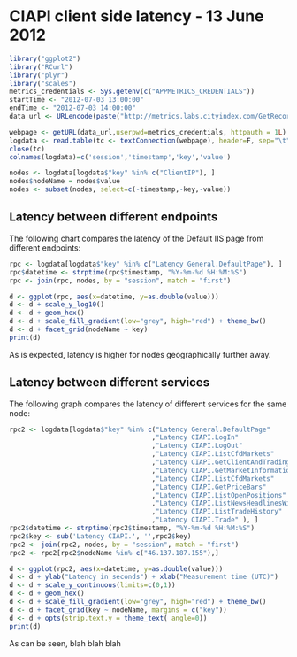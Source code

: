CIAPI client side latency - 13 June 2012
===========================================
```r
library("ggplot2")
library("RCurl")
library("plyr")
library("scales")
metrics_credentials <- Sys.getenv(c("APPMETRICS_CREDENTIALS"))
startTime <- "2012-07-03 13:00:00"
endTime <- "2012-07-03 14:00:00"
data_url <- URLencode(paste("http://metrics.labs.cityindex.com/GetRecords.ashx?Application=CIAPILatencyCollector&StartTime=",startTime,'&EndTime=',endTime, sep = ''))
```

```r
webpage <- getURL(data_url,userpwd=metrics_credentials, httpauth = 1L)
logdata <- read.table(tc <- textConnection(webpage), header=F, sep="\t", fill=TRUE, as.is=c(1,4)); 
close(tc)
colnames(logdata)=c('session','timestamp','key','value')
```

```r
nodes <- logdata[logdata$"key" %in% c("ClientIP"), ]
nodes$nodeName = nodes$value
nodes <- subset(nodes, select=c(-timestamp,-key,-value))
```
Latency between different endpoints
-----------------------------------
The following chart compares the latency of the Default IIS page from different 
endpoints:
```r
rpc <- logdata[logdata$"key" %in% c("Latency General.DefaultPage"), ]
rpc$datetime <- strptime(rpc$timestamp, "%Y-%m-%d %H:%M:%S")
rpc <- join(rpc, nodes, by = "session", match = "first")

d <- ggplot(rpc, aes(x=datetime, y=as.double(value)))
d <- d + scale_y_log10()
d <- d + geom_hex()
d <- d + scale_fill_gradient(low="grey", high="red") + theme_bw()
d <- d + facet_grid(nodeName ~ key)
print(d)
```
As is expected, latency is higher for nodes geographically further away.

Latency between different services
-----------------------------------
The following graph compares the latency of different services for the same node:
```r
rpc2 <- logdata[logdata$"key" %in% c("Latency General.DefaultPage"
                                    ,"Latency CIAPI.LogIn"
                                    ,"Latency CIAPI.LogOut"
                                    ,"Latency CIAPI.ListCfdMarkets"
                                    ,"Latency CIAPI.GetClientAndTradingAccount"     
                                    ,"Latency CIAPI.GetMarketInformation"
                                    ,"Latency CIAPI.ListCfdMarkets"
                                    ,"Latency CIAPI.GetPriceBars"
                                    ,"Latency CIAPI.ListOpenPositions"
                                    ,"Latency CIAPI.ListNewsHeadlinesWithSource"
                                    ,"Latency CIAPI.ListTradeHistory"
                                    ,"Latency CIAPI.Trade" ), ]
rpc2$datetime <- strptime(rpc2$timestamp, "%Y-%m-%d %H:%M:%S")
rpc2$key <- sub('Latency CIAPI.', '',rpc2$key)
rpc2 <- join(rpc2, nodes, by = "session", match = "first")
rpc2 <- rpc2[rpc2$nodeName %in% c("46.137.187.155"),]

d <- ggplot(rpc2, aes(x=datetime, y=as.double(value)))
d <- d + ylab("Latency in seconds") + xlab("Measurement time (UTC)")
d <- d + scale_y_continuous(limits=c(0,1))
d <- d + geom_hex()
d <- d + scale_fill_gradient(low="grey", high="red") + theme_bw()
d <- d + facet_grid(key ~ nodeName, margins = c("key"))
d <- d + opts(strip.text.y = theme_text( angle=0))
print(d)
```
As can be seen, blah blah blah